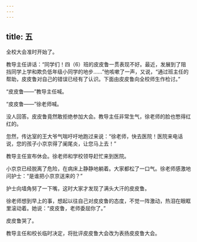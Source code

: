 ```yaml
---
---
---
```

title: 五
---



全校大会准时开始了。

教导主任讲话：“同学们！四（6）班的皮皮鲁一贯表现不好。最近，发展到了阻挡同学上学和欺负低年级小同学的地步……”他咳嗽了一声，又说，“通过班主任的帮助，皮皮鲁对自己的错误已经有了认识。下面由皮皮鲁向全校师生作检讨。”

“皮皮鲁——”教导主任喊。

“皮皮鲁——”徐老师喊。

没人回答。皮皮鲁竟然敢拒绝参加大会。教导主任非常生气，徐老师的脸也憋得红红的。

忽然，传达室的王大爷气喘吁吁地跑过来说：“徐老师，快去医院！医院来电话说，您的孩子小京京得了阑尾炎，让您马上去！”

教导主任宣布休会。徐老师和学校领导赶忙来到医院。

小京京已经脱离了危险，在病床上静静地躺着。大家都松了一口气。徐老师感激地问护士：“是谁把小京京送来的？”

护士向墙角努了一下嘴，这时大家才发现了满头大汗的皮皮鲁。

徐老师想到早上的事，想起以往自己对皮皮鲁的态度，不觉一阵激动，热泪在眼眶里滚动着。她说：“皮皮鲁，老师委屈你了。”

皮皮鲁哭了。

教导主任和校长临时决定，将批评皮皮鲁大会改为表扬皮皮鲁大会。